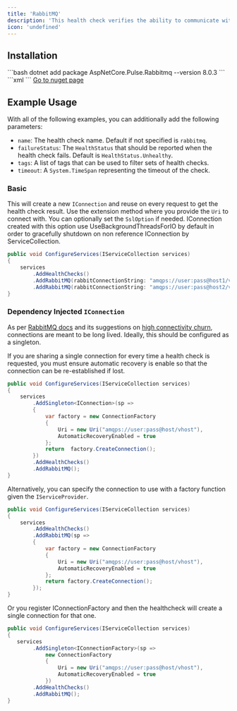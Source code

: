 ```yaml
---
title: 'RabbitMQ'
description: 'This health check verifies the ability to communicate with a RabbitMQ server'
icon: 'undefined'
---
```


## Installation

<Tabs>
  <Tab title=".NET CLI">
    ```bash
    dotnet add package AspNetCore.Pulse.Rabbitmq --version 8.0.3
    ```
  </Tab>
  <Tab title="Package Reference">
    ```xml
    <PackageReference Include="AspNetCore.Pulse.Rabbitmq" Version="8.0.3" />
    ```
  </Tab>
  <Tab title="Nuget">
    <a href="https://www.nuget.org/packages/AspNetCore.Pulse.Rabbitmq/" target="_blank">Go to nuget page</a>
  </Tab>
</Tabs>


## Example Usage

With all of the following examples, you can additionally add the following parameters:

* `name`: The health check name. Default if not specified is `rabbitmq`.
* `failureStatus`: The `HealthStatus` that should be reported when the health check fails. Default is `HealthStatus.Unhealthy`.
* `tags`: A list of tags that can be used to filter sets of health checks.
* `timeout`: A `System.TimeSpan` representing the timeout of the check.

### Basic

This will create a new `IConnection` and reuse on every request to get the health check result. Use
the extension method where you provide the `Uri` to connect with. You can optionally set the `SslOption` if needed.
IConnection created with this option use UseBackgroundThreadsForIO by default in order to gracefully shutdown on non reference IConnection by ServiceCollection.

```csharp
public void ConfigureServices(IServiceCollection services)
{
    services
        .AddHealthChecks()
        .AddRabbitMQ(rabbitConnectionString: "amqps://user:pass@host1/vhost")
        .AddRabbitMQ(rabbitConnectionString: "amqps://user:pass@host2/vhost");
}
```

### Dependency Injected `IConnection`

As per [RabbitMQ docs](https://www.rabbitmq.com/connections.html) and its suggestions on
[high connectivity churn](https://www.rabbitmq.com/networking.html#dealing-with-high-connection-churn), connections are meant to be long lived.
Ideally, this should be configured as a singleton.

If you are sharing a single connection for every time a health check is requested,
you must ensure automatic recovery is enable so that the connection can be re-established if lost.

```csharp
public void ConfigureServices(IServiceCollection services)
{
    services
        .AddSingleton<IConnection>(sp =>
        {
            var factory = new ConnectionFactory
            {
                Uri = new Uri("amqps://user:pass@host/vhost"),
                AutomaticRecoveryEnabled = true
            };
            return  factory.CreateConnection();
        })
        .AddHealthChecks()
        .AddRabbitMQ();
}
```

Alternatively, you can specify the connection to use with a factory function given the `IServiceProvider`.

```csharp
public void ConfigureServices(IServiceCollection services)
{
    services
        .AddHealthChecks()
        .AddRabbitMQ(sp =>
        {
            var factory = new ConnectionFactory
            {
                Uri = new Uri("amqps://user:pass@host/vhost"),
                AutomaticRecoveryEnabled = true
            };
            return factory.CreateConnection();
        });
}
```

Or you register IConnectionFactory and then the healthcheck will create a single connection for that one.

```csharp
public void ConfigureServices(IServiceCollection services)
{
   services
        .AddSingleton<IConnectionFactory>(sp =>
            new ConnectionFactory
            {
                Uri = new Uri("amqps://user:pass@host/vhost"),
                AutomaticRecoveryEnabled = true
            })
        .AddHealthChecks()
        .AddRabbitMQ();
}
```

